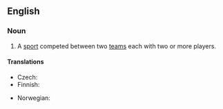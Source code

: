 ==English==

===Noun===
{{en-noun|sg=[[team]] [[sport]]}}

# A [[sport]] competed between two [[teams]] each with two or more players.

====Translations====
{{trans-top|sport competed between two teams each with two or more players}}
* Czech: {{t-|cs|kolektivní sport|m}}
* Finnish: {{t-|fi|joukkueurheilu}}
{{trans-mid}}
* Norwegian: {{t+|no|lagidrett|m}}
{{trans-bottom}}